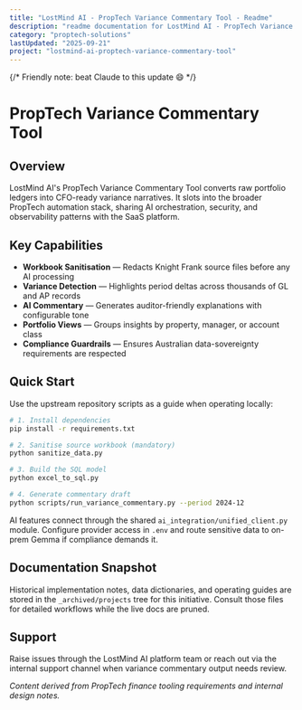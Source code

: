 ```yaml
---
title: "LostMind AI - PropTech Variance Commentary Tool - Readme"
description: "readme documentation for LostMind AI - PropTech Variance Commentary Tool"
category: "proptech-solutions"
lastUpdated: "2025-09-21"
project: "lostmind-ai-proptech-variance-commentary-tool"
---
```


{/* Friendly note: beat Claude to this update 😄 */}

# PropTech Variance Commentary Tool

## Overview
LostMind AI's PropTech Variance Commentary Tool converts raw portfolio ledgers into CFO-ready variance narratives. It slots into the broader PropTech automation stack, sharing AI orchestration, security, and observability patterns with the SaaS platform.

## Key Capabilities
- **Workbook Sanitisation** — Redacts Knight Frank source files before any AI processing
- **Variance Detection** — Highlights period deltas across thousands of GL and AP records
- **AI Commentary** — Generates auditor-friendly explanations with configurable tone
- **Portfolio Views** — Groups insights by property, manager, or account class
- **Compliance Guardrails** — Ensures Australian data-sovereignty requirements are respected

## Quick Start
Use the upstream repository scripts as a guide when operating locally:

```bash
# 1. Install dependencies
pip install -r requirements.txt

# 2. Sanitise source workbook (mandatory)
python sanitize_data.py

# 3. Build the SQL model
python excel_to_sql.py

# 4. Generate commentary draft
python scripts/run_variance_commentary.py --period 2024-12
```

AI features connect through the shared `ai_integration/unified_client.py` module. Configure provider access in `.env` and route sensitive data to on-prem Gemma if compliance demands it.

## Documentation Snapshot
Historical implementation notes, data dictionaries, and operating guides are stored in the `_archived/projects` tree for this initiative. Consult those files for detailed workflows while the live docs are pruned.

## Support
Raise issues through the LostMind AI platform team or reach out via the internal support channel when variance commentary output needs review.

*Content derived from PropTech finance tooling requirements and internal design notes.*

